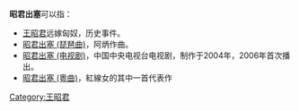 '''昭君出塞'''可以指：
* [[王昭君|王昭君]]远嫁匈奴，历史事件。
* [[昭君出塞_(琵琶曲)|昭君出塞 (琵琶曲)]]，阿炳作曲。
* [[昭君出塞_(电视剧)|昭君出塞 (电视剧)]]，中国中央电视台电视剧，制作于2004年，2006年首次播出。
* [[昭君出塞_(粵曲)|昭君出塞 (粵曲)]]，紅線女的其中一首代表作
{{Disambig|Cat=四字消歧义}}
[[Category:王昭君|Category:王昭君]]